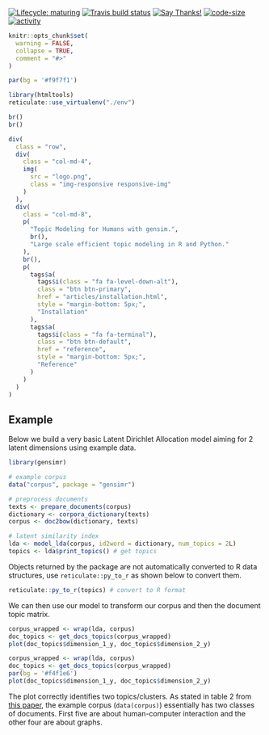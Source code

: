 <!-- badges go here -->
[![Lifecycle: maturing](https://img.shields.io/badge/lifecycle-maturing-blue.svg)](https://www.tidyverse.org/lifecycle/#maturing)
[![Travis build status](https://travis-ci.org/news-r/gensimr.svg?branch=master)](https://travis-ci.org/news-r/gensimr)
[![Say Thanks!](https://img.shields.io/badge/Say%20Thanks-!-1EAEDB.svg)](https://saythanks.io/to/JohnCoene)
[![code-size](https://img.shields.io/github/languages/code-size/news-r/gensimr.svg)](https://github.com/news-r/gensimr) 
[![activity](https://img.shields.io/github/last-commit/news-r/gensimr.svg)](https://github.com/news-r/gensimr)
<!-- badges: end -->

```r
knitr::opts_chunk$set(
  warning = FALSE,
  collapse = TRUE,
  comment = "#>"
)

par(bg = '#f9f7f1')

library(htmltools)
reticulate::use_virtualenv("./env")
```

```r
br()
br()

div(
  class = "row",
  div(
    class = "col-md-4",
    img(
      src = "logo.png",
      class = "img-responsive responsive-img"
    )
  ),
  div(
    class = "col-md-8",
    p(
      "Topic Modeling for Humans with gensim.",
      br(),
      "Large scale efficient topic modeling in R and Python."
    ),
    br(),
    p(
      tags$a(
        tags$i(class = "fa fa-level-down-alt"),
        class = "btn btn-primary",
        href = "articles/installation.html",
        style = "margin-bottom: 5px;",
        "Installation"
      ),
      tags$a(
        tags$i(class = "fa fa-terminal"),
        class = "btn btn-default",
        href = "reference",
        style = "margin-bottom: 5px;",
        "Reference"
      )
    )
  )
)
```

## Example

Below we build a very basic Latent Dirichlet Allocation model aiming for 2 latent dimensions using example data.

```r
library(gensimr)

# example corpus
data("corpus", package = "gensimr")

# preprocess documents
texts <- prepare_documents(corpus)
dictionary <- corpora_dictionary(texts)
corpus <- doc2bow(dictionary, texts)

# latent similarity index
lda <- model_lda(corpus, id2word = dictionary, num_topics = 2L)
topics <- lda$print_topics() # get topics
```

Objects returned by the package are not automatically converted to R data structures, use `reticulate::py_to_r` as shown below to convert them.

```r
reticulate::py_to_r(topics) # convert to R format
```

We can then use our model to transform our corpus and then the document topic matrix. 

```r
corpus_wrapped <- wrap(lda, corpus)
doc_topics <- get_docs_topics(corpus_wrapped)
plot(doc_topics$dimension_1_y, doc_topics$dimension_2_y)
```

```r
corpus_wrapped <- wrap(lda, corpus)
doc_topics <- get_docs_topics(corpus_wrapped)
par(bg = '#f4f1e6')
plot(doc_topics$dimension_1_y, doc_topics$dimension_2_y)
```

The plot correctly identifies two topics/clusters. As stated in table 2 from [this paper](http://www.cs.bham.ac.uk/~pxt/IDA/lsa_ind.pdf), the example corpus (`data(corpus)`) essentially has two classes of documents. First five are about human-computer interaction and the other four are about graphs. 